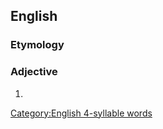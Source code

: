 ==English==

===Etymology===
{{suffix|en|synecdoche|ic}}

===Adjective===
{{en-adj}}

# {{synonym of|en|synecdochical}}

[[Category:English 4-syllable words]]